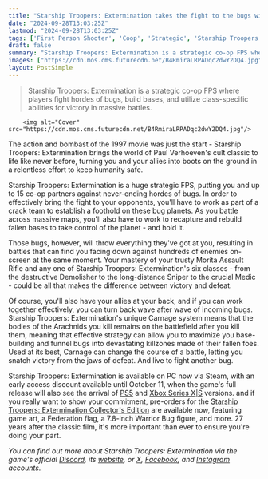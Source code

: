 ```yaml
---
title: "Starship Troopers: Extermination takes the fight to the bugs with 16-player strategic FPS battles"
date: "2024-09-28T13:03:25Z"
lastmod: "2024-09-28T13:03:25Z"
tags: ['First Person Shooter', 'Coop', 'Strategic', 'Starship Troopers: Extermination', 'PC', 'PS5', 'Xbox Series X|S']
draft: false
summary: "Starship Troopers: Extermination is a strategic co-op FPS where players fight hordes of bugs, build bases, and utilize class-specific abilities for victory in massive battles."
images: ["https://cdn.mos.cms.futurecdn.net/B4RmiraLRPADqc2dwY2DQ4.jpg"]
layout: PostSimple
---
```

> Starship Troopers: Extermination is a strategic co-op FPS where players fight hordes of bugs, build bases, and utilize class-specific abilities for victory in massive battles.


        <img alt="Cover" src="https://cdn.mos.cms.futurecdn.net/B4RmiraLRPADqc2dwY2DQ4.jpg"/>
        
The action and bombast of the 1997 movie was just the start - Starship Troopers: Extermination brings the world of Paul Verhoeven's cult classic to life like never before, turning you and your allies into boots on the ground in a relentless effort to keep humanity safe.

Starship Troopers: Extermination is a huge strategic FPS, putting you and up to 15 co-op partners against never-ending hordes of bugs. In order to effectively bring the fight to your opponents, you'll have to work as part of a crack team to establish a foothold on these bug planets. As you battle across massive maps, you'll also have to work to recapture and rebuild fallen bases to take control of the planet - and hold it.

Those bugs, however, will throw everything they've got at you, resulting in battles that can find you facing down against hundreds of enemies on-screen at the same moment. Your mastery of your trusty Morita Assault Rifle and any one of Starship Troopers: Extermination's six classes - from the destructive Demolisher to the long-distance Sniper to the crucial Medic - could be all that makes the difference between victory and defeat.

Of course, you'll also have your allies at your back, and if you can work together effectively, you can turn back wave after wave of incoming bugs. Starship Troopers: Extermination's unique Carnage system means that the bodies of the Arachnids you kill remains on the battlefield after you kill them, meaning that effective strategy can allow you to maximize you base-building and funnel bugs into devastating killzones made of their fallen foes. Used at its best, Carnage can change the course of a battle, letting you snatch victory from the jaws of defeat. And live to fight another bug.



Starship Troopers: Extermination is available on PC now via Steam, with an early access discount available until October 11, when the game's full release will also see the arrival of [PS5](https://store.playstation.com/en-us/concept/10008959) and [Xbox Series X|S](https://www.xbox.com/en-US/games/store/starship-troopers-extermination/9NTK9D44ZZQW/0010) versions. and if you really want to show your commitment, pre-orders for the [Starship Troopers: Extermination Collector's Edition](https://limitedrungames.com/collections/starship-troopers-extermination) are available now, featuring game art, a Federation flag, a 7.8-inch Warrior Bug figure, and more. 27 years after the classic film, it's more important than ever to ensure you're doing your part.

*You can find out more about Starship Troopers: Extermination via the game's official *[<em>Discord</em>](https://discord.com/invite/8yCFRTm9ZQ)*, its *[<em>website</em>](https://www.starshiptroopersextermination.com/)*, or *[<em>X</em>](https://twitter.com/TroopersExt)*, *[<em>Facebook</em>](https://www.facebook.com/StarshipTroopersExtermination)*, and *[<em>Instagram</em>](https://www.instagram.com/starshiptroopersext/)* accounts.*
        